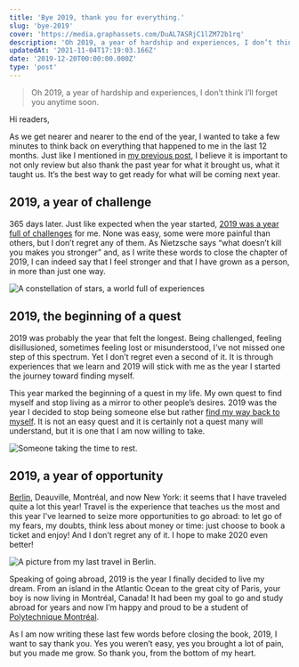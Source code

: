 ```yaml
---
title: 'Bye 2019, thank you for everything.'
slug: 'bye-2019'
cover: 'https://media.graphassets.com/DuAL7ASRjC1lZM72b1rq'
description: 'Oh 2019, a year of hardship and experiences, I don’t think I’ll forget you anytime soon. Bye 2019, thank you for everything.'
updatedAt: '2021-11-04T17:19:03.166Z'
date: '2019-12-20T00:00:00.000Z'
type: 'post'
---
```


> Oh 2019, a year of hardship and experiences, I don’t think I’ll forget you anytime soon.

Hi readers,

As we get nearer and nearer to the end of the year, I wanted to take a few minutes to think back on everything that happened to me in the last 12 months. Just like I mentioned in [my previous post](/blog/reset-before-2020/), I believe it is important to not only review but also thank the past year for what it brought us, what it taught us. It’s the best way to get ready for what will be coming next year.

## 2019, a year of challenge

365 days later. Just like expected when the year started, [2019 was a year full of challenges](/blog/2019/) for me. None was easy, some were more painful than others, but I don’t regret any of them. As Nietzsche says “what doesn’t kill you makes you stronger” and, as I write these words to close the chapter of 2019, I can indeed say that I feel stronger and that I have grown as a person, in more than just one way.

![A constellation of stars, a world full of experiences](https://media.graphcms.com/DuAL7ASRjC1lZM72b1rq)

## 2019, the beginning of a quest

2019 was probably the year that felt the longest. Being challenged, feeling disillusioned, sometimes feeling lost or misunderstood, I’ve not missed one step of this spectrum. Yet I don’t regret even a second of it. It is through experiences that we learn and 2019 will stick with me as the year I started the journey toward finding myself.

This year marked the beginning of a quest in my life. My own quest to find myself and stop living as a mirror to other people’s desires. 2019 was the year I decided to stop being someone else but rather [find my way back to myself](/blog/find-your-way-back-to-yourself/). It is not an easy quest and it is certainly not a quest many will understand, but it is one that I am now willing to take.

![Someone taking the time to rest.](https://media.graphcms.com/NLUC4VngQc6cYoKGlRak)

## 2019, a year of opportunity

[Berlin](/blog/berlin-2019/), Deauville, Montréal, and now New York: it seems that I have traveled quite a lot this year! Travel is the experience that teaches us the most and this year I’ve learned to seize more opportunities to go abroad: to let go of my fears, my doubts, think less about money or time: just choose to book a ticket and enjoy! And I don’t regret any of it. I hope to make 2020 even better!

![A picture from my last travel in Berlin.](https://media.graphcms.com/b6IQMAeZTb2on1tGdkHL)

Speaking of going abroad, 2019 is the year I finally decided to live my dream. From an island in the Atlantic Ocean to the great city of Paris, your boy is now living in Montréal, Canada! It had been my goal to go and study abroad for years and now I’m happy and proud to be a student of [Polytechnique Montréal](https://polymtl.ca).

As I am now writing these last few words before closing the book, 2019, I want to say thank you. Yes you weren’t easy, yes you brought a lot of pain, but you made me grow. So thank you, from the bottom of my heart.

